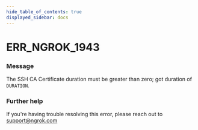 ```yaml
---
hide_table_of_contents: true
displayed_sidebar: docs
---
```



# ERR_NGROK_1943

### Message

The SSH CA Certificate duration must be greater than zero; got duration of `DURATION`.

### Further help

If you're having trouble resolving this error, please reach out to [support@ngrok.com](mailto:support@ngrok.com?subject=Help%20with%20ERR_NGROK_1943)

<ErrorDetails error="err_ngrok_1943" />
